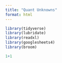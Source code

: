 ```yaml
---
title: "Quant Unknowns"
format: html
---
```


```r
library(tidyverse)
library(lubridate)
library(readxl)
library(googlesheets4)
library(broom)

```

```r
1+1

```

